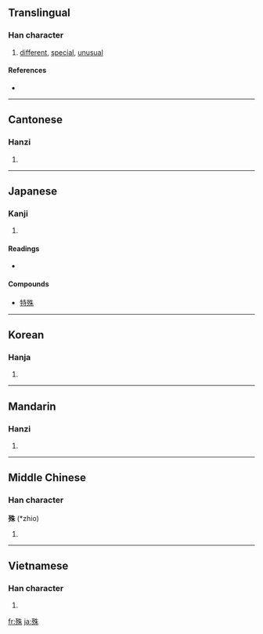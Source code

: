 ==Translingual==

===Han character===
{{Han char|rn=78|rad=歹|as=06|sn=10|four=1529<sub>0</sub>|canj=一弓竹十木 (MNHJD)}}

# [[different]], [[special]], [[unusual]]

====References====
* {{Han ref|kx=0580.250|dkj=16451|dj=0972.330|hdz=21385.130|uh=6B8A|ud=27530|bh=AEED|bd=44781}}

----

==Cantonese==

===Hanzi===
{{yue-hanzi|jyut=|y=syu4}}

# {{defn|Cantonese|sort=歹06}}

----

==Japanese==

===Kanji===
{{ja-kanji|grade=c|rs=歹06}}

# {{defn|Japanese}}

====Readings====
* {{ja-readings|on=[[しゅ]] ([[shu]]), [[じゅ]] ([[ju]])|kun=[[こと]] ([[koto]]), [[ころす]] ([[korosu]]), [[たつ]] ([[tatsu]])}}

====Compounds====
* [[特殊]]

----

==Korean==

===Hanja===
{{ko-hanja|hangeul=수|eumhun=|rv=su|mr=su|y=swu}}

# {{defn|Korean|sort=歹06}}

----

==Mandarin==

===Hanzi===
{{cmn-hanzi|pin=[[shū]] ([[shu1]])|wg=shu<sup>1</sup>}}

# {{defn|Mandarin|sort=歹06}}

----

==Middle Chinese==

===Han character===
'''殊''' (*zhio)<!--Note: asterisk indicates that this character appears more than four times in the Tang Dynasty corpus of literature-->

# {{defn|Middle Chinese|sort=歹06}}

----

==Vietnamese==

===Han character===
{{vi-hantu|[[thù]], [[thùa]], [[thò]]|rs=歹06}}

# {{defn|Vietnamese|sort=歹06}}

[[fr:殊]]
[[ja:殊]]